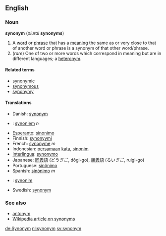 ==English==
===Noun===
'''synonym''' (''plural'' '''synonyms''')

# A [[word]] or [[phrase]] that has a [[meaning]] the same as or very close to that of another word or phrase is a synonym of that other word/phrase. <!-- encyclopedic info snipped: A given word may have between [[zero]] and multiple synonyms. The opposite (or antonym) of a synonym is an [[antonym]].-->
# (''rare'') One of two or more words which correspond in meaning but are in different languages; a [[heteronym]].

====Related terms====
*[[synonymic]]
*[[synonymous]]
*[[synonymy]]

====Translations====
*Danish: [[synonym]]
*{{nl}}: [[synoniem]] ''n''
*[[Esperanto]]: [[sinonimo]]
*Finnish: [[synonyymi]]
*French: [[synonyme]] ''m''
*Indonesian: [[sama|persamaan]] [[kata]], [[sinonim]]
*[[Interlingua]]: [[synonymo]]
*Japanese: [[同義語]] (どうぎご, dôgi-go), [[類義語]] (るいぎご, ruigi-go)
*Portuguese: [[sinônimo]]
*Spanish: [[sinónimo]] ''m''
*{{pl}}: [[synonim]]
*Swedish: [[synonym]]

===See also===
*[[antonym]]
*[[w:synonym|Wikipedia article on synonyms]]

[[de:Synonym]] [[nl:synonym]] [[sv:synonym]]